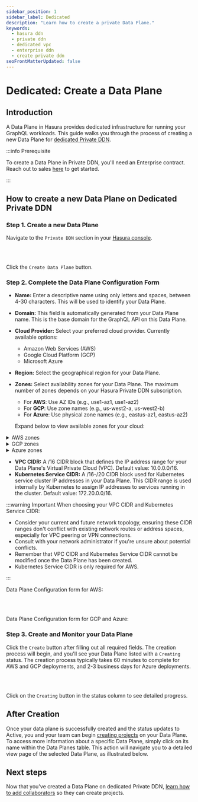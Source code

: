 ```yaml
---
sidebar_position: 1
sidebar_label: Dedicated
description: "Learn how to create a private Data Plane."
keywords:
  - hasura ddn
  - private ddn
  - dedicated vpc
  - enterprise ddn
  - create private ddn
seoFrontMatterUpdated: false
---
```



# Dedicated: Create a Data Plane

## Introduction

A Data Plane in Hasura provides dedicated infrastructure for running your GraphQL workloads. This guide walks you
through the process of creating a new Data Plane for [dedicated Private DDN](/private-ddn/architecture/dedicated.mdx).

:::info Prerequisite

To create a Data Plane in Private DDN, you'll need an Enterprise contract. Reach out to sales
[here](https://hasura.io/contact-us) to get started.

:::

## How to create a new Data Plane on Dedicated Private DDN

### Step 1. Create a new Data Plane

Navigate to the `Private DDN` section in your [Hasura console](https://console.hasura.io).

<Thumbnail src="/img/data-plane/private-ddn.png" alt="Data Plane Management" width="1000px" />

<br></br>

Click the `Create Data Plane` button.

<Thumbnail src="/img/data-plane/pending-provision-data-planes.png" alt="Data Plane Creation Pending" width="1000px" />

### Step 2. Complete the Data Plane Configuration Form

- **Name:** Enter a descriptive name using only letters and spaces, between 4-30 characters. This will be used to
  identify your Data Plane.
- **Domain:** This field is automatically generated from your Data Plane name. This is the base domain for the GraphQL
  API on this Data Plane.
- **Cloud Provider:** Select your preferred cloud provider. Currently available options:
  - Amazon Web Services (AWS)
  - Google Cloud Platform (GCP)
  - Microsoft Azure
- **Region:** Select the geographical region for your Data Plane.
- **Zones:** Select availability zones for your Data Plane. The maximum number of zones depends on your Hasura Private
  DDN subscription.

  - For **AWS**: Use AZ IDs (e.g., use1-az1, use1-az2)
  - For **GCP**: Use zone names (e.g., us-west2-a, us-west2-b)
  - For **Azure**: Use physical zone names (e.g., eastus-az1, eastus-az2)

  Expand below to view available zones for your cloud:

<details>
  <summary>AWS zones</summary>

**Availability Zone (AZ) IDs** are unique identifiers for AWS Availability Zones within a region. Using AZ IDs ensures
consistency across different AWS accounts and optimizes performance by aligning your Data Plane with your database's
physical location.

**Why Use AZ IDs Instead of AZ Names?**

- **Consistency:** AZ IDs are consistent across all AWS accounts, whereas AZ Names can differ.
- **Performance:** Deploying resources in the same physical AZ reduces latency.
- **Cost Efficiency:** Avoids cross-zone network costs by ensuring resources are within the same AZ.

Note: When selecting AZ IDs, ensure they correspond to the AZs where your database resides to maintain low latency and
avoid cross-zone network costs. It is recommended to choose at least two AZs for higher availability and fault
tolerance.

[Learn more about AWS AZ IDs](https://docs.aws.amazon.com/ram/latest/userguide/working-with-az-ids.html)

**Steps to View Available Zones:**

Using AWS CLI:

```bash
aws ec2 describe-availability-zones \
  --region us-east-1 \
  --output table \
  --query "AvailabilityZones[?State=='available'] | [].{ZoneName: ZoneName, ZoneId: ZoneId}"
```

Example output:

```
-----------------------------
| DescribeAvailabilityZones |
+-----------+---------------+
| ZoneId    | ZoneName      |
+-----------+---------------+
| use1-az1  | us-east-1a    |
| use1-az2  | us-east-1b    |
| use1-az3  | us-east-1c    |
+-----------+---------------+
```

Note: Replace `us-east-1` in the command with your desired region.

</details>

<details>
  <summary>GCP zones</summary>

**Zones in Google Cloud Platform (GCP)** are identified by their zone names, which follow a consistent pattern across
all GCP projects. Unlike AWS, GCP uses straightforward zone names that don't require separate ID mapping.

**Why Use Zone Names?**

- **Consistency:** Zone names are consistent across all GCP projects.
- **Performance:** Deploying resources in the same zone reduces latency.
- **Cost Efficiency:** Avoids cross-zone network costs by ensuring resources are within the same zone.

Note: When selecting zones, ensure they correspond to the zones where your database resides to maintain low latency and
avoid cross-zone network costs. It is recommended to choose at least two zones for higher availability and fault
tolerance.

[Learn more about GCP Zones](https://cloud.google.com/compute/docs/regions-zones)

**Steps to View Available Zones:**

Using gcloud CLI:

```bash
gcloud compute zones list \
  --filter="region:us-west2" \
  --format="table(name,region,status)"
```

Example output:

```
NAME        REGION    STATUS
us-west2-a  us-west2  UP
us-west2-b  us-west2  UP
us-west2-c  us-west2  UP
```

Note: Replace `us-west2` in the command with your desired region.

</details>

<details>
  <summary>Azure zones</summary>

**Physical Zone Names** are unique identifiers for Azure Availability Zones within a region. Using physical zone names
ensures consistency across different Azure subscriptions and optimizes performance by aligning your Data Plane with your
database's physical location.

**Why Use Physical Zone Names Instead of Logical Zones?**

- **Consistency:** Physical zone names are consistent across all Azure subscriptions, whereas logical zones (1,2,3) can
  map differently.
- **Performance:** Deploying resources in the same physical zone reduces latency.
- **Cost Efficiency:** Avoids cross-zone network costs by ensuring resources are within the same physical zone.

Note: When selecting physical zones, ensure they correspond to the zones where your database resides to maintain low
latency and avoid cross-zone network costs. It is recommended to choose at least two physical zones for higher
availability and fault tolerance.

[Learn more about Azure Physical vs Logical Zone Mapping](https://learn.microsoft.com/en-us/azure/availability-zones/az-overview#physical-and-logical-availability-zones)

**Steps to View Available Zones:**

Using Azure CLI:

```bash
az rest --method get \
  --uri '/subscriptions/{subscriptionId}/locations?api-version=2022-12-01' \
  --query 'value[?name==`eastus` && availabilityZoneMappings != `null`].{displayName: displayName, name: name, availabilityZoneMappings: availabilityZoneMappings}'
```

Example output:

```json
[
  {
    "availabilityZoneMappings": [
      {
        "logicalZone": "1",
        "physicalZone": "eastus-az1"
      },
      {
        "logicalZone": "2",
        "physicalZone": "eastus-az3"
      },
      {
        "logicalZone": "3",
        "physicalZone": "eastus-az2"
      }
    ],
    "displayName": "East US",
    "name": "eastus"
  }
]
```

Note: Replace `eastus` in the command with your desired region name.

</details>

- **VPC CIDR:** A /16 CIDR block that defines the IP address range for your Data Plane's Virtual Private Cloud (VPC).
  Default value: 10.0.0.0/16.
- **Kubernetes Service CIDR:** A /16-/20 CIDR block used for Kubernetes service cluster IP addresses in your Data Plane.
  This CIDR range is used internally by Kubernetes to assign IP addresses to services running in the cluster. Default
  value: 172.20.0.0/16.

:::warning Important When choosing your VPC CIDR and Kubernetes Service CIDR:

- Consider your current and future network topology, ensuring these CIDR ranges don't conflict with existing network
  routes or address spaces, especially for VPC peering or VPN connections.
- Consult with your network administrator if you're unsure about potential conflicts.
- Remember that VPC CIDR and Kubernetes Service CIDR cannot be modified once the Data Plane has been created.
- Kubernetes Service CIDR is only required for AWS.

:::

Data Plane Configuration form for AWS:

<Thumbnail src="/img/data-plane/vpc-form.png" alt="Data Plane Creation Form" width="800px" />

<br></br>

Data Plane Configuration form for GCP and Azure:

<Thumbnail src="/img/data-plane/vpc-form-gcp-azure.png" alt="Data Plane Creation Form" width="800px" />

### Step 3. Create and Monitor your Data Plane

Click the `Create` button after filling out all required fields. The creation process will begin, and you'll see your
Data Plane listed with a `Creating` status. The creation process typically takes 60 minutes to complete for AWS and GCP
deployments, and 2-3 business days for Azure deployments.

<Thumbnail src="/img/data-plane/data-plane-page.png" alt="Data Plane Page" width="1000px" />

<br></br>

Click on the `Creating` button in the status column to see detailed progress.

<Thumbnail src="/img/data-plane/provisioning-status-modal.png" alt="Data Plane Creating Status" width="100px" />

## After Creation

Once your data plane is successfully created and the status updates to Active, you and your team can begin
[creating projects](/private-ddn/create-a-project-on-a-data-plane.mdx) on your Data Plane. To access more information
about a specific Data Plane, simply click on its name within the Data Planes table. This action will navigate you to a
detailed view page of the selected Data Plane, as illustrated below.

<Thumbnail src="/img/data-plane/data-plane-detail.png" alt="Data Plane Detail" width="1000px" />

## Next steps

Now that you've created a Data Plane on dedicated Private DDN,
[learn how to add collaborators](/private-ddn/data-plane-collaboration.mdx) so they can create projects.
